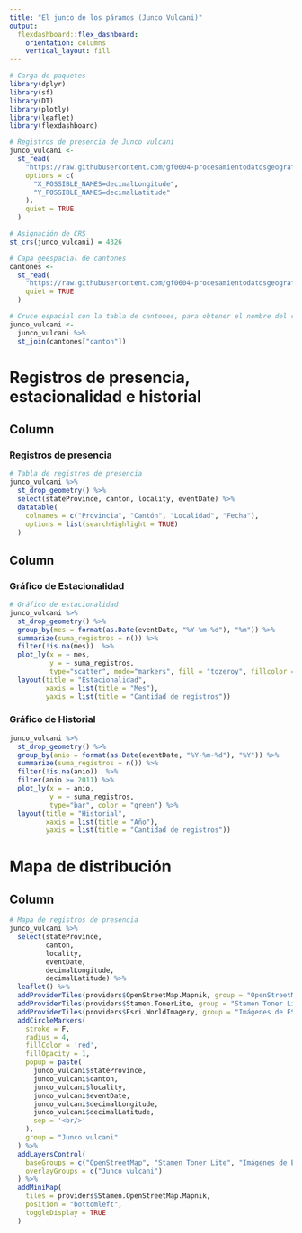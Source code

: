 ```yaml
---
title: "El junco de los páramos (Junco Vulcani)"
output: 
  flexdashboard::flex_dashboard:
    orientation: columns
    vertical_layout: fill
---
```


```r
# Carga de paquetes
library(dplyr)
library(sf)
library(DT)
library(plotly)
library(leaflet)
library(flexdashboard)
```

```r
# Registros de presencia de Junco vulcani
junco_vulcani <-
  st_read(
    "https://raw.githubusercontent.com/gf0604-procesamientodatosgeograficos/2021i-datos/main/gbif/junco_vulcani-cr-registros.csv",
    options = c(
      "X_POSSIBLE_NAMES=decimalLongitude",
      "Y_POSSIBLE_NAMES=decimalLatitude"
    ),
    quiet = TRUE
  )

# Asignación de CRS
st_crs(junco_vulcani) = 4326

# Capa geespacial de cantones
cantones <-
  st_read(
    "https://raw.githubusercontent.com/gf0604-procesamientodatosgeograficos/2021i-datos/main/ign/delimitacion-territorial-administrativa/cr_cantones_simp_wgs84.geojson",
    quiet = TRUE
  )
```

```r
# Cruce espacial con la tabla de cantones, para obtener el nombre del cantón
junco_vulcani <- 
  junco_vulcani %>%
  st_join(cantones["canton"])
```

Registros de presencia, estacionalidad e historial
=======================================================================

Column {data-width=650}
-----------------------------------------------------------------------

### Registros de presencia

```r
# Tabla de registros de presencia
junco_vulcani %>%
  st_drop_geometry() %>%
  select(stateProvince, canton, locality, eventDate) %>%
  datatable(
    colnames = c("Provincia", "Cantón", "Localidad", "Fecha"),
    options = list(searchHighlight = TRUE)
  )
```

Column {data-width=350}
-----------------------------------------------------------------------

### Gráfico de Estacionalidad

```r
# Gráfico de estacionalidad
junco_vulcani %>%
  st_drop_geometry() %>%
  group_by(mes = format(as.Date(eventDate, "%Y-%m-%d"), "%m")) %>%
  summarize(suma_registros = n()) %>%
  filter(!is.na(mes))  %>%
  plot_ly(x = ~ mes,
          y = ~ suma_registros,
          type="scatter", mode="markers", fill = "tozeroy", fillcolor = "green") %>%
  layout(title = "Estacionalidad",
         xaxis = list(title = "Mes"),
         yaxis = list(title = "Cantidad de registros"))
```

### Gráfico de Historial

```r
junco_vulcani %>%
  st_drop_geometry() %>%
  group_by(anio = format(as.Date(eventDate, "%Y-%m-%d"), "%Y")) %>%
  summarize(suma_registros = n()) %>%
  filter(!is.na(anio))  %>%
  filter(anio >= 2011) %>%
  plot_ly(x = ~ anio,
          y = ~ suma_registros,
          type="bar", color = "green") %>%
  layout(title = "Historial",
         xaxis = list(title = "Año"),
         yaxis = list(title = "Cantidad de registros"))
```

Mapa de distribución
=======================================================================

Column {data-width=650}
-----------------------------------------------------------------------

```r
# Mapa de registros de presencia
junco_vulcani %>%
  select(stateProvince,
         canton,
         locality,
         eventDate,
         decimalLongitude,
         decimalLatitude) %>%
  leaflet() %>%
  addProviderTiles(providers$OpenStreetMap.Mapnik, group = "OpenStreetMap") %>%
  addProviderTiles(providers$Stamen.TonerLite, group = "Stamen Toner Lite") %>%
  addProviderTiles(providers$Esri.WorldImagery, group = "Imágenes de ESRI") %>%
  addCircleMarkers(
    stroke = F,
    radius = 4,
    fillColor = 'red',
    fillOpacity = 1,
    popup = paste(
      junco_vulcani$stateProvince,
      junco_vulcani$canton,
      junco_vulcani$locality,
      junco_vulcani$eventDate,
      junco_vulcani$decimalLongitude,
      junco_vulcani$decimalLatitude,
      sep = '<br/>'
    ),
    group = "Junco vulcani"
  ) %>%
  addLayersControl(
    baseGroups = c("OpenStreetMap", "Stamen Toner Lite", "Imágenes de ESRI"),
    overlayGroups = c("Junco vulcani")
  ) %>%
  addMiniMap(
    tiles = providers$Stamen.OpenStreetMap.Mapnik,
    position = "bottomleft",
    toggleDisplay = TRUE
  )
```












